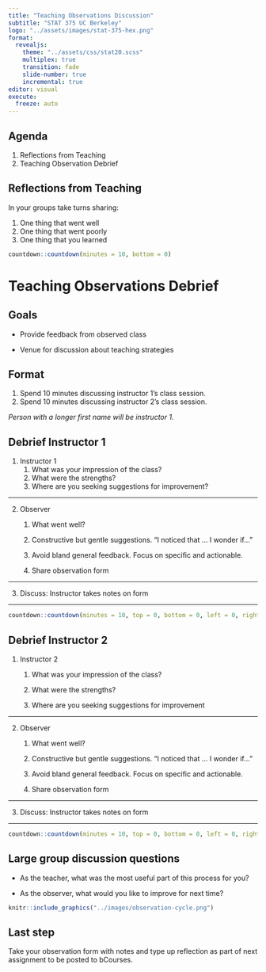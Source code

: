 ```yaml
---
title: "Teaching Observations Discussion"
subtitle: "STAT 375 UC Berkeley"
logo: "../assets/images/stat-375-hex.png"
format: 
  revealjs:
    theme: "../assets/css/stat20.scss"
    multiplex: true
    transition: fade
    slide-number: true
    incremental: true 
editor: visual
execute:
  freeze: auto
---
```


## Agenda

1.  Reflections from Teaching
2.  Teaching Observation Debrief

## Reflections from Teaching

In your groups take turns sharing:

1.  One thing that went well
2.  One thing that went poorly
3.  One thing that you learned

```r
countdown::countdown(minutes = 10, bottom = 0)
```

# Teaching Observations Debrief

## **Goals**

-   Provide feedback from observed class

-   Venue for discussion about teaching strategies

## Format

::: nonincremental
1.  Spend 10 minutes discussing instructor 1's class session.
2.  Spend 10 minutes discussing instructor 2's class session.
:::

*Person with a longer first name will be instructor 1.*

## **Debrief Instructor 1**

1.  Instructor 1
    1.  What was your impression of the class?
    2.  What were the strengths?
    3.  Where are you seeking suggestions for improvement?

------------------------------------------------------------------------

2.  Observer
    1.  What went well?

    2.  Constructive but gentle suggestions. "I noticed that ... I wonder if..."

    3.  Avoid bland general feedback. Focus on specific and actionable.

    4.  Share observation form

------------------------------------------------------------------------

3.  Discuss: Instructor takes notes on form

------------------------------------------------------------------------

```r
countdown::countdown(minutes = 10, top = 0, bottom = 0, left = 0, right = 0, font_size = "5em")
```

## Debrief Instructor 2

::: nonincremental
1.  Instructor 2
    1.  What was your impression of the class?

    2.  What were the strengths?

    3.  Where are you seeking suggestions for improvement
:::

------------------------------------------------------------------------

::: nonincremental
2.  Observer
    1.  What went well?

    2.  Constructive but gentle suggestions. "I noticed that ... I wonder if..."

    3.  Avoid bland general feedback. Focus on specific and actionable.

    4.  Share observation form
:::

------------------------------------------------------------------------

3.  Discuss: Instructor takes notes on form

------------------------------------------------------------------------

```r
countdown::countdown(minutes = 10, top = 0, bottom = 0, left = 0, right = 0, font_size = "5em")
```

## Large group discussion questions

::: poll
:::nonincremental
-   As the teacher, what was the most useful part of this process for you?

-   As the observer, what would you like to improve for next time?
:::
:::

```r
knitr::include_graphics("../images/observation-cycle.png")
```

## Last step

Take your observation form with notes and type up reflection as part of next assignment to be posted to bCourses.
